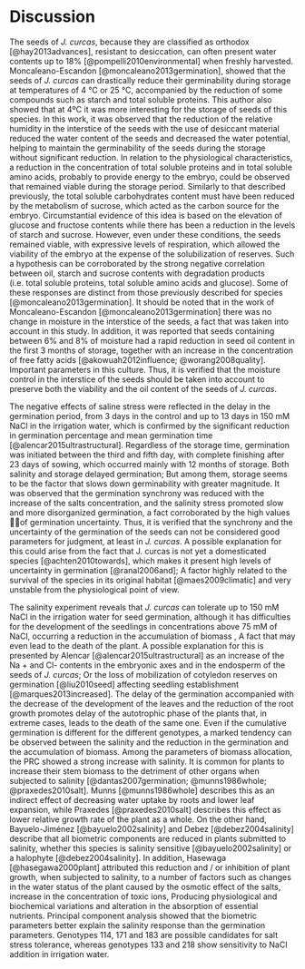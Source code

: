 # Discussion

The seeds of *J. curcas*, because they are classified as orthodox [@hay2013advances], resistant to desiccation, can often present water contents up to 18% [@pompelli2010environmental] when freshly harvested. Moncaleano-Escandon [@moncaleano2013germination], showed that the seeds of *J. curcas* can drastically reduce their germinability during storage at temperatures of 4 °C or 25 °C, accompanied by the reduction of some compounds such as starch and total soluble proteins. This author also showed that at 4ºC it was more interesting for the storage of seeds of this species. In this work, it was observed that the reduction of the relative humidity in the interstice of the seeds with the use of desiccant material reduced the water content of the seeds and decreased the water potential, helping to maintain the germinability of the seeds during the storage without significant reduction. In relation to the physiological characteristics, a reduction in the concentration of total soluble proteins and in total soluble amino acids, probably to provide energy to the embryo, could be observed that remained viable during the storage period. Similarly to that described previously, the total soluble carbohydrates content must have been reduced by the metabolism of sucrose, which acted as the carbon source for the embryo. Circumstantial evidence of this idea is based on the elevation of glucose and fructose contents while there has been a reduction in the levels of starch and sucrose. However, even under these conditions, the seeds remained viable, with expressive levels of respiration, which allowed the viability of the embryo at the expense of the solubilization of reserves. Such a hypothesis can be corroborated by the strong negative correlation between oil, starch and sucrose contents with degradation products (i.e. total soluble proteins, total soluble amino acids and glucose). Some of these responses are distinct from those previously described for species  [@moncaleano2013germination]. It should be noted that in the work of Moncaleano-Escandon  [@moncaleano2013germination] there was no change in moisture in the interstice of the seeds, a fact that was taken into account in this study. In addition, it was reported that seeds containing between 6% and 8% of moisture had a rapid reduction in seed oil content in the first 3 months of storage, together with an increase in the concentration of free fatty acids [@akowuah2012influence; @worang2008quality]. Important parameters in this culture. Thus, it is verified that the moisture control in the interstice of the seeds should be taken into account to preserve both the viability and the oil content of the seeds of *J. curcas*.

The negative effects of saline stress were reflected in the delay in the germination period, from 3 days in the control and up to 13 days in 150 mM NaCl in the irrigation water, which is confirmed by the significant reduction in germination percentage and mean germination time [@alencar2015ultrastructural]. Regardless of the storage time, germination was initiated between the third and fifth day, with complete finishing after 23 days of sowing, which occurred mainly with 12 months of storage. Both salinity and storage delayed germination; But among them, storage seems to be the factor that slows down germinability with greater magnitude. It was observed that the germination synchrony was reduced with the increase of the salts concentration, and the salinity stress promoted slow and more disorganized germination, a fact corroborated by the high values of germination uncertainty. Thus, it is verified that the synchrony and the uncertainty of the germination of the seeds can not be considered good parameters for judgment, at least in *J. curcas*. A possible explanation for this could arise from the fact that J. curcas is not yet a domesticated species [@achten2010towards], which makes it present high levels of uncertainty in germination [@ranal2006and]; A factor highly related to the survival of the species in its original habitat [@maes2009climatic] and very unstable from the physiological point of view.

The salinity experiment reveals that *J. curcas* can tolerate up to 150 mM NaCl in the irrigation water for seed germination, although it has difficulties for the development of the seedlings in concentrations above 75 mM of NaCl, occurring a reduction in the accumulation of biomass , A fact that may even lead to the death of the plant. A possible explanation for this is presented by Alencar [@alencar2015ultrastructural] as an increase of the Na + and Cl- contents in the embryonic axes and in the endosperm of the seeds of *J. curcas*; Or the loss of mobilization of cotyledon reserves on germination [@liu2010seed] affecting seedling establishment [@marques2013increased]. The delay of the germination accompanied with the decrease of the development of the leaves and the reduction of the root growth promotes delay of the autotrophic phase of the plants that, in extreme cases, leads to the death of the same one. Even if the cumulative germination is different for the different genotypes, a marked tendency can be observed between the salinity and the reduction in the germination and the accumulation of biomass. Among the parameters of biomass allocation, the PRC showed a strong increase with salinity. It is common for plants to increase their stem biomass to the detriment of other organs when subjected to salinity [@dantas2007germination; @munns1986whole; @praxedes2010salt]. Munns [@munns1986whole] describes this as an indirect effect of decreasing water uptake by roots and lower leaf expansion, while Praxedes [@praxedes2010salt] describes this effect as lower relative growth rate of the plant as a whole. On the other hand, Bayuelo-Jiménez [@bayuelo2002salinity] and Debez [@debez2004salinity] describe that all biometric components are reduced in plants submitted to salinity, whether this species is salinity sensitive [@bayuelo2002salinity] or a halophyte [@debez2004salinity]. In addition, Hasewaga [@hasegawa2000plant] attributed this reduction and / or inhibition of plant growth, when subjected to salinity, to a number of factors such as changes in the water status of the plant caused by the osmotic effect of the salts, increase in the concentration of toxic ions, Producing physiological and biochemical variations and alteration in the absorption of essential nutrients. Principal component analysis showed that the biometric parameters better explain the salinity response than the germination parameters. Genotypes 114, 171 and 183 are possible candidates for salt stress tolerance, whereas genotypes 133 and 218 show sensitivity to NaCl addition in irrigation water.
